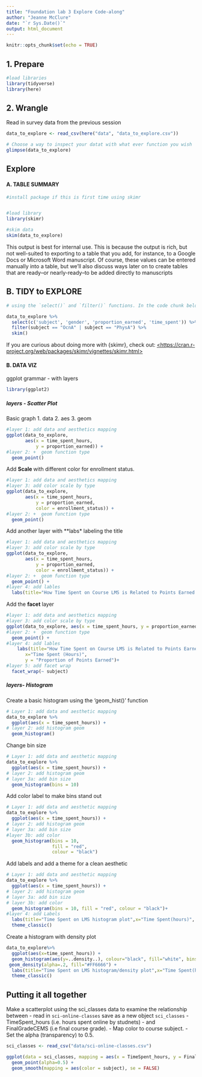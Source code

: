 ```yaml
---
title: "Foundation lab 3 Explore Code-along"
author: "Jeanne McClure"
date: "`r Sys.Date()`"
output: html_document
---
```


```r
knitr::opts_chunk$set(echo = TRUE)
```


## 1. Prepare
```r
#load libraries
library(tidyverse)
library(here)


```

## 2. Wrangle
Read in survey data from the previous session
```r
data_to_explore <- read_csv(here("data", "data_to_explore.csv"))

# Choose a way to inspect your datat with what ever function you wish
glimpse(data_to_explore)
```


## Explore



#### A. TABLE SUMMARY
```r
#install package if this is first time using skimr


#load library
library(skimr)

```

```r

#skim data
skim(data_to_explore)

```


This output is best for internal use. This is
because the output is rich, but not well-suited to exporting to a table
that you add, for instance, to a Google Docs or Microsoft Word
manuscript. Of course, these values can be entered manually into a
table, but we'll also discuss ways later on to create tables that are
ready--or nearly-ready--to be added directly to manuscripts


## B. TIDY to EXPLORE
```r
# using the `select()` and `filter()` functions. In the code chunk below,look at descriptive for just `proportion_earned` , `time_spent` and `gender`, but only for the "OcnA" and "PhysA" subjects.

data_to_explore %>% 
  select(c('subject', 'gender', 'proportion_earned', 'time_spent')) %>% 
  filter(subject == "OcnA" | subject == "PhysA") %>%
  skim()
```


If you are curious about doing more with {skimr}, check out:
[\<https://cran.r-project.org/web/packages/skimr/vignettes/skimr.html\>](https://cran.r-project.org/web/packages/skimr/vignettes/skimr.html){.uri}

#### B. DATA VIZ

ggplot grammar - with layers
```r
library(ggplot2)
```


##### layers - Scatter Plot

Basic graph 
1. data
2. aes
3. geom

```r
#layer 1: add data and aesthetics mapping 
ggplot(data_to_explore, 
       aes(x = time_spent_hours, 
           y = proportion_earned)) +
#layer 2: +  geom function type
  geom_point()
```

Add **Scale ** with different color for enrollment status.

```r
#layer 1: add data and aesthetics mapping 
#layer 3: add color scale by type
ggplot(data_to_explore, 
       aes(x = time_spent_hours, 
           y = proportion_earned,
           color = enrollment_status)) +
#layer 2: +  geom function type
  geom_point()
```


Add another layer with **labs* labeling the title
```r
#layer 1: add data and aesthetics mapping 
#layer 3: add color scale by type
ggplot(data_to_explore, 
       aes(x = time_spent_hours, 
           y = proportion_earned,
           color = enrollment_status)) +
#layer 2: +  geom function type
  geom_point() +
#layer 4: add lables
  labs(title="How Time Spent on Course LMS is Related to Points Earned in the Course", x="Time Spent (Hours)", y = "Proportion of Points Earned")
```


Add the **facet** layer
```r
#layer 1: add data and aesthetics mapping 
#layer 3: add color scale by type
ggplot(data_to_explore, aes(x = time_spent_hours, y = proportion_earned, color = enrollment_status)) +
#layer 2: +  geom function type
  geom_point() +
#layer 4: add lables
    labs(title="How Time Spent on Course LMS is Related to Points Earned in the Course", 
       x="Time Spent (Hours)",
       y = "Proportion of Points Earned")+
#layer 5: add facet wrap
  facet_wrap(~ subject) 
```




##### layers- Histogram

Create a basic histogram using the 'geom_hist()' function
```r

# Layer 1: add data and aesthetic mapping
data_to_explore %>% 
  ggplot(aes(x = time_spent_hours)) +
# layer 2: add histogram geom
  geom_histogram()
```


Change bin size

```r
# Layer 1: add data and aesthetic mapping
data_to_explore %>% 
  ggplot(aes(x = time_spent_hours)) +
# layer 2: add histogram geom 
# layer 3a: add bin size
  geom_histogram(bins = 10)
```


Add color label to make bins stand out

```r
# Layer 1: add data and aesthetic mapping
data_to_explore %>% 
  ggplot(aes(x = time_spent_hours)) +
# layer 2: add histogram geom 
# layer 3a: add bin size
#layer 3b: add color
  geom_histogram(bins = 10,
                 fill = "red", 
                 colour = "black") 
```


Add labels and add a theme for a clean aesthetic


```r
# Layer 1: add data and aesthetic mapping
data_to_explore %>% 
  ggplot(aes(x = time_spent_hours)) +
# layer 2: add histogram geom 
# layer 3a: add bin size
# layer 3b: add color
  geom_histogram(bins = 10, fill = "red", colour = "black")+
#layer 4: add Labels
  labs(title="Time Spent on LMS histogram plot",x="Time Spent(hours)", y = "Count")+
  theme_classic()
```

Create a histogram with density plot

```r
data_to_explore%>%
  ggplot(aes(x=time_spent_hours)) +
  geom_histogram(aes(y=..density..), colour="black", fill="white", bins = 10)+
 geom_density(alpha=.2, fill="#FF6666") +
  labs(title="Time Spent on LMS histogram/density plot",x="Time Spent(hours)", y = "Density") +
  theme_classic()
```

## Putting it all together

Make a scatterplot using the sci_classes data to examine the relationship between 
 - read in `sci-online-classes` save as a new object `sci_classes`
 - TimeSpent_hours (i.e. hours spent online by studnets)
 - and FinalGradeCEMS (i.e final course grade).
 - Map color to course subject.
 - Set the alpha (transparency) to 0.5.   

```r
sci_classes <- read_csv("data/sci-online-classes.csv")

ggplot(data = sci_classes, mapping = aes(x = TimeSpent_hours, y = FinalGradeCEMS)) +
  geom_point(alpha=0.5) +
  geom_smooth(mapping = aes(color = subject), se = FALSE)
```

